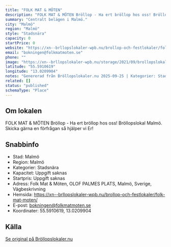 ```yaml
---
title: "FOLK MAT & MÖTEN"
description: "FOLK MAT & MÖTEN Bröllop - Ha ert bröllop hos oss! Bröllopslokal Malmö. Skicka gärna en förfrågan så hjälper vi Er!"
summary: "Centralt belägen i Malmö."
city: "Malmö"
region: "Malmö"
style: "Stadsnära"
capacity: 0
startPrice: 0
website: "https://xn--brllopslokaler-wpb.nu/brollop-och-festlokaler/folk-mat-moten/"
email: "bokningen@folkmatmoten.se"
phone: ""
image: "https://xn--brllopslokaler-wpb.nu/storage/2021/09/brollopslokal-skane-brollop.webp"
latitude: "55.5910619"
longitude: "13.0209904"
notes: "Genererad från Bröllopslokaler.nu 2025-09-25 | Kategorier: Stadsnära"
related: []
status: "published"
schemaType: "Place"
---
```


## Om lokalen

FOLK MAT & MÖTEN Bröllop - Ha ert bröllop hos oss! Bröllopslokal Malmö. Skicka gärna en förfrågan så hjälper vi Er!

## Snabbinfo

- Stad: Malmö
- Region: Malmö
- Kategorier: Stadsnära
- Kapacitet: Uppgift saknas
- Startpris: Uppgift saknas
- Adress: Folk Mat & Möten, OLOF PALMES PLATS, Malmö, Sverige, Vägbeskrivning
- Hemsida: https://xn--brllopslokaler-wpb.nu/brollop-och-festlokaler/folk-mat-moten/
- E-post: bokningen@folkmatmoten.se
- Koordinater: 55.5910619, 13.0209904

## Källa

[Se original på Bröllopslokaler.nu](https://xn--brllopslokaler-wpb.nu/brollop-och-festlokaler/folk-mat-moten/)
